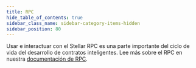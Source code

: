 ```yaml
---
title: RPC
hide_table_of_contents: true
sidebar_class_name: sidebar-category-items-hidden
sidebar_position: 80
---
```


Usar e interactuar con el Stellar RPC es una parte importante del ciclo de vida del desarrollo de contratos inteligentes. Lee más sobre el RPC en nuestra [documentación de RPC](../../../data/apis/rpc/README.mdx).
